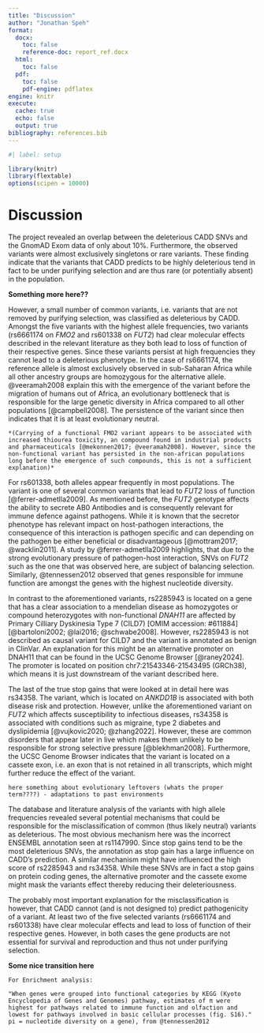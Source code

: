 ```yaml
---
title: "Discussion"
author: "Jonathan Speh"
format:
  docx:
    toc: false
    reference-doc: report_ref.docx
  html: 
    toc: false
  pdf: 
    toc: false
    pdf-engine: pdflatex
engine: knitr
execute: 
  cache: true
  echo: false
  output: true
bibliography: references.bib
---
```


```r
#| label: setup

library(knitr)
library(flextable)
options(scipen = 10000)
```

# Discussion

The project revealed an overlap between the deleterious CADD SNVs and the GnomAD Exom data of only about 10%. Furthermore, the observed variants were almost exclusively singletons or rare variants. These finding indicate that the variants that CADD predicts to be highly deleterious tend in fact to be under purifying selection and are thus rare (or potentially absent) in the population.

**Something more here??**

However, a small number of common variants, i.e. variants that are not removed by purifying selection, was classified as deleterious by CADD. Amongst the five variants with the highest allele frequencies, two variants (rs6661174 on *FMO2* and rs601338 on *FUT2*) had clear molecular effects described in the relevant literature as they both lead to loss of function of their respective genes. Since these variants persist at high frequencies they cannot lead to a deleterious phenotype. In the case of rs6661174, the reference allele is almost exclusively observed in sub-Saharan Africa while all other ancestry groups are homozygous for the alternative allele. @veeramah2008 explain this with the emergence of the variant before the migration of humans out of Africa, an evolutionary bottleneck that is responsible for the large genetic diversity in Africa compared to all other populations [@campbell2008]. The persistence of the variant since then indicates that it is at least evolutionary neutral.

```comment

*(Carrying of a functional FMO2 variant appears to be associated with increased thiourea toxicity, an compound found in industrial products and pharmaceuticals [@mekonnen2017; @veeramah2008]. However, since the non-functional variant has persisted in the non-african populations long before the emergence of such compounds, this is not a sufficient explanation)*

```

For rs601338, both alleles appear frequently in most populations. The variant is one of several common variants that lead to *FUT2* loss of function [@ferrer-admetlla2009]. As mentioned before, the *FUT2* genotype affects the ability to secrete AB0 Antibodies and is consequently relevant for immune defence against pathogens. While it is known that the secretor phenotype has relevant impact on host-pathogen interactions, the consequence of this interaction is pathogen specific and can depending on the pathogen be either beneficial or disadvantageous [@mottram2017; @wacklin2011]. A study by @ferrer-admetlla2009 highlights, that due to the strong evolutionary pressure of pathogen-host interaction, SNVs on *FUT2* such as the one that was observed here, are subject of balancing selection. Similarly, @tennessen2012 observed that genes responsible for immune function are amongst the genes with the highest nucleotide diversity.

In contrast to the aforementioned variants, rs2285943 is located on a gene that has a clear association to a mendelian disease as homozygotes or compound heterozygotes with non-functional *DNAH11* are affected by Primary Cilliary Dyskinesia Type 7 (CILD7) \[OMIM accession: #611884\] [@bartoloni2002; @lai2016; @schwabe2008]. However, rs2285943 is not described as causal variant for CILD7 and the variant is annotated as benign in ClinVar. An explanation for this might be an alternative promoter on DNAH11 that can be found in the UCSC Genome Browser [@raney2024]. The promoter is located on position chr7:21543346-21543495 (GRCh38), which means it is just downstream of the variant described here.

The last of the true stop gains that were looked at in detail here was rs34358. The variant, which is located on *ANKDD1B* is associated with both disease risk and protection. However, unlike the aforementioned variant on *FUT2* which affects susceptibility to infectious diseases, rs34358 is associated with conditions such as migraine, type 2 diabetes and dyslipidemia [@vujkovic2020; @zhang2022]. However, these are common disorders that appear later in live which makes them unlikely to be responsible for strong selective pressure [@blekhman2008]. Furthermore, the UCSC Genome Browser indicates that the variant is located on a cassete exon, i.e. an exon that is not retained in all transcripts, which might further reduce the effect of the variant.

```comment
here something about evolutionary leftovers (whats the proper term????) - adaptations to past environments

```

The database and literature analysis of the variants with high allele frequencies revealed several potential mechanisms that could be responsible for the misclassification of common (thus likely neutral) variants as deleterious. The most obvious mechanism here was the incorrect ENSEMBL annotation seen at rs1147990. Since stop gains tend to be the most deleterious SNVs, the annotation as stop gain has a large influence on CADD's prediction. A similar mechanism might have influenced the high score of rs2285943 and rs34358. While these SNVs are in fact a stop gains on protein coding genes, the alternative promoter and the cassete exome might mask the variants effect thereby reducing their deleteriousness.

The probably most important explanation for the misclassification is however, that CADD cannot (and is not designed to) predict pathogenicity of a variant. At least two of the five selected variants (rs6661174 and rs601338) have clear molecular effects and lead to loss of function of their respective genes. However, in both cases the gene products are not essential for survival and reproduction and thus not under purifying selection.

**Some nice transition here**



```comment

For Enrichment analysis:

"When genes were grouped into functional categories by KEGG (Kyoto Encyclopedia of Genes and Genomes) pathway, estimates of π were highest for pathways related to immune function and olfaction and lowest for pathways involved in basic cellular processes (fig. S16)." pi = nucleotide diversity on a gene), from @tennessen2012

```
